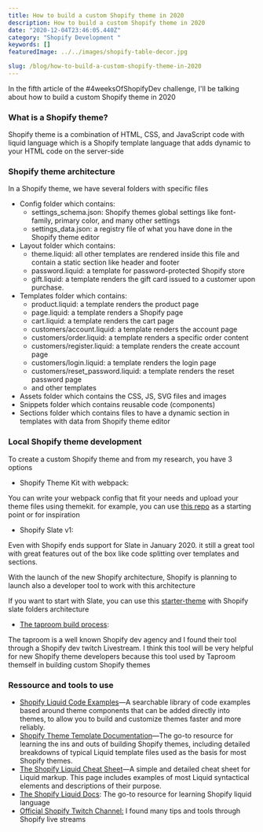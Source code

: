 ```yaml
---
title: How to build a custom Shopify theme in 2020
description: How to build a custom Shopify theme in 2020
date: "2020-12-04T23:46:05.440Z"
category: "Shopify Development "
keywords: []
featuredImage: ../../images/shopify-table-decor.jpg

slug: /blog/how-to-build-a-custom-shopify-theme-in-2020
---
```


In the fifth article of the #4weeksOfShopifyDev challenge, I'll be talking about how to build a custom Shopify theme in 2020

### What is a Shopify theme?

Shopify theme is a combination of HTML, CSS, and JavaScript code with liquid language which is a Shopify template language that adds dynamic to your HTML code on the server-side

### Shopify theme architecture

In a Shopify theme, we have several folders with specific files

- Config folder which contains:
  - settings_schema.json: Shopify themes global settings like font-family, primary color, and many other settings
  - settings_data.json: a registry file of what you have done in the Shopify theme editor
- Layout folder which contains:
  - theme.liquid: all other templates are rendered inside this file and contain a static section like header and footer
  - password.liquid: a template for password-protected Shopify store
  - gift.liquid: a template renders the gift card issued to a customer upon purchase.
- Templates folder which contains:
  - product.liquid: a template renders the product page
  - page.liquid: a template renders a Shopify page
  - cart.liquid: a template renders the cart page
  - customers/account.liquid: a template renders the account page
  - customers/order.liquid: a template renders a specific order content
  - customers/register.liquid: a template renders the create account page
  - customers/login.liquid: a template renders the login page
  - customers/reset_password.liquid: a template renders the reset password page
  - and other templates
- Assets folder which contains the CSS, JS, SVG files and images
- Snippets folder which contains reusable code (components)
- Sections folder which contains files to have a dynamic section in templates with data from Shopify theme editor

### Local Shopify theme development

To create a custom Shopify theme and from my research, you have 3 options

- Shopify Theme Kit with webpack:

You can write your webpack config that fit your needs and upload your theme files using themekit. for example, you can use [this repo](https://github.com/hayes0724/shopify-webpack-themekit) as a starting point or for inspiration

- Shopify Slate v1:

Even with Shopify ends support for Slate in January 2020. it still a great tool with great features out of the box like code splitting over templates and sections.

With the launch of the new Shopify architecture, Shopify is planning to launch also a developer tool to work with this architecture

If you want to start with Slate, you can use this [starter-theme](https://github.com/Shopify/starter-theme) with Shopify slate folders architecture

- [The taproom build process](https://github.com/the-taproom/build-process):

The taproom is a well known Shopify dev agency and I found their tool through a Shopify dev twitch Livestream. I think this tool will be very helpful for new Shopify theme developers because this tool used by Taproom themself in building custom Shopify themes

### Ressource and tools to use

- [Shopify Liquid Code Examples](https://shopify.github.io/liquid-code-examples/)—A searchable library of code examples based around theme components that can be added directly into themes, to allow you to build and customize themes faster and more reliably.
- [Shopify Theme Template Documentation](https://shopify.dev/docs/themes/liquid/reference/objects)—The go-to resource for learning the ins and outs of building Shopify themes, including detailed breakdowns of typical Liquid template files used as the basis for most Shopify themes.
- [The Shopify Liquid Cheat Sheet](https://www.shopify.com/partners/shopify-cheat-sheet)—A simple and detailed cheat sheet for Liquid markup. This page includes examples of most Liquid syntactical elements and descriptions of their purpose.
- [The Shopify Liquid Docs](https://shopify.github.io/liquid/basics/types/): The go-to resource for learning Shopify liquid language
- [Official Shopify Twitch Channel:](https://www.twitch.tv/shopifydevs) I found many tips and tools through Shopify live streams
